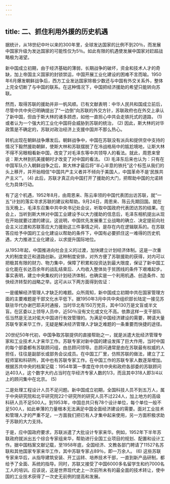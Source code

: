 ```yaml
---
---
---
```

title: 二、抓住利用外援的历史机遇
---




据统计，从18世纪中叶以来的300年里，全球发达国家的比例不到20％，而发展中国家升级为发达国家的可能性仅为5％。如此有限的机遇使发展中国家对赶超战略极为渴望。

新中国成立初期，由于经济基础的薄弱，长期战争的破坏，资金和技术人才的奇缺，加上帝国主义国家的封锁禁运，中国开展工业化建设的困难不言而喻。1950年6月爆发朝鲜战争后，西方工业发达国家除极少数还与中国有外交关系外，整体上完全切断了与中国的联系。在这种情况下，中国把经济援助的希望只能转向苏联。

然而，取得苏联的援助并非一帆风顺。已有文献表明：中华人民共和国成立前后，尽管中共中央已明确提出了“一边倒”向苏联的外交方针，苏联政府也在外交上承认了新中国，但由于斯大林的诸多顾虑，如他一直担心中共会走铁托式的道路， (1) 或者认为一个强大的工业化中国将会威胁到苏联的统治， (2) 因此，斯大林的对华政策是不确定的，苏联对政治经济上支援中国并不那么热心。

转机出现在朝鲜战争爆发后。朝鲜战争中，中国在苏联没有派兵和提供空中支持的情况下毅然援助朝鲜，使斯大林和苏联摆脱了在冷战格局中的尴尬境地，让斯大林不得不另眼相看新中国，改变了对毛泽东等中共领导人的看法。就此，周恩来曾说：斯大林到抗美援朝时才改变了对中国的看法。 (3) 毛泽东后来也认为：只有在中国军队介入朝鲜战争之后，斯大林才最后将“半心半意的铁托”这个标签从我们的头上移开，并开始相信“中国共产主义者并不倾向于美国人，中国革命不是‘民族共产主义’”。 (4) 此后，苏联才真正向中国打开了援助的大门，把帮助中国的允诺转化为具体行动。

有了这个机遇，1952年8月，由周恩来、陈云率领的中国代表团出访苏联，就“一五”计划的落实寻求苏联的建议和帮助。9月24日，周恩来、陈云先期回国。就在当天晚上，毛泽东召集中共中央书记处会议，听取中国政府代表团访苏的结果。在会上，当听到斯大林对中国工业建设予以大力援助的信息后，毛泽东相机提出从现在开始就要过渡的建议。这说明，中国优先发展重工业战略的确立、决定提前向社会主义过渡和苏联答应大力援助这三件事情之间，是存在内在逻辑联系的。在苏联答应给予中国的工业化建设以帮助的条件下，中国有必要抓住这一难得的历史机遇，大力推进工业化建设，以求提升国际地位。

从1953年起，中国推进向社会主义的过渡，加快建立计划经济体制。这是一次重大的制度变迁和道路创新。这种制度安排，对外方便了苏联援助的获得，对内可以把极其有限的财力、物力集中，保障了积累和投资达到最大限度，保证了新中国工业化能在长达百余年的战乱结束后、人均收入整体处于贫困线的条件下艰难起步。事实表明，建立中央集权的计划经济体制，也确实是一个利用机遇、创造条件、加快经济转型的战略之举。这可从以下两方面得到佐证：

一是缓解经济管理人才缺乏的难题。众所周知，新中国成立初期中共在国家管理方面的主要难题是干部文化水平低下。据1950年3月中共中央组织部长陆定一接见苏联驻华代办谢巴耶夫时通报，当时华北有150万党员，其中130万是文盲或半文盲。在区委以上领导人员中，近50％没有文化或文化不高。依靠这样一支干部队伍当然是无法对偌大中国进行有效管理的。为满足中国经济建设的需要，聘请大量苏联专家来华工作，无疑是解决经济管理人才缺乏难题的一条重要而快捷的途径。

20世纪50年代初，中国争取苏联提供的直接帮助之一，就是派遣大批经济管理专家和工业技术人才来华工作。苏联专家对新中国的建设发挥了巨大作用，当时中国的每个部委都有苏联顾问组，由总顾问领导。总顾问通常是由在苏联最有权威的人担任，往往是副部长或部务会议成员。在中国工厂里，仿照苏联的做法，建立了工程师室和科研所，其中也有苏联专家工作。在中国工作的苏联专家人数逐渐增加。根据苏共中央的档案记载：1954年第一季度在中共中央和政府各部委的苏联顾问达403人，这个数字大约占当时在华经济专家人数的1/3，而且其中318人即3/4以上的顾问集中在北京。 (5)

二是处理工程设计人员不足问题。新中国成立初期，全国科技人员不到五万人，属于中央研究院和北平研究院22个研究所的研究人员不过224人，加上地方的高级科研人员不足500人。到1953年，中国总共只有78个设计单位，每个单位一般不足500人，如此单薄的力量根本无法满足中国全面经济建设的需要。面对工业技术和管理人才的严重不足，一方面我们把已有人才集中起来使用，另一方面积极求助于苏联的大力支持。

于是，应中国政府要求，苏联派遣了大批设计专家来华。例如，1952年下半年苏联政府就派出五个综合专家组来华，帮助进行全国工业项目的规划、配置和设计工作。据中国档案文献记载，至1958年底，全国经济、文教各部门聘请了11527名苏联和其他国家专家来华工作，其中苏联专家占89％，即一万余人。 (6) 这些苏联专家来华后，从指导建筑安装、开工运转、培养技术干部，一直到新产品研制，都给予了全面、系统的指导。同时，苏联又接受了中国6000多名留学生和约7000名工人的培训。应该说，这是世界现代史上一次前所未有的最全面的技术转让，使中国的工业技术获得了一次史无前例的提高和发展。